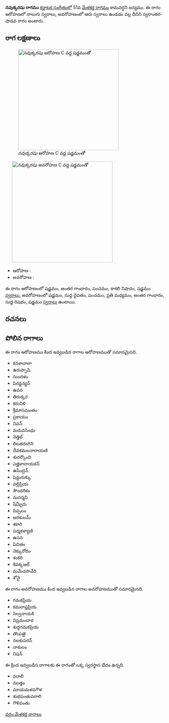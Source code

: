 {{Infobox ragam
	| name          	= నవుక్కరషు
	| synonym	    	= 
	| mela          	= 
	| chakra        	= 
	| janaka        	= 
	| type          	= స్వరాంతర-శాడవ
	| arohanam      	= {{svaraC|S|G3|P|N3|S'}} 
	| avarohanam    	= {{svaraC|S'|D1|P|M2|G3|R1|S}}
	| jeeva         	=
	| chhaya        	=
	| nyasa         	=
	| vishesha      	= 
	| equivalent  		= 
}}
{{కర్ణాటక సంగీత రాగాలు}}
'''నవుక్కరషు రాగము''' [[కర్ణాటక సంగీతం]]లో 51వ [[మేళకర్త రాగము]] కామవర్ధని జన్యము.  ఈ రాగం ఆరోహణలో నాలుగు స్వరాలు, అవరోహణంలో ఆరు స్వరాలు ఉండడం వల్ల దీనిని స్వరాంతర-షాడవ రాగం అంటారు.


==రాగ లక్షణాలు==
[[Image:navukkarashu_ar_kb2wiki.png|thumb|right|316px|''నవుక్కరషు'' ఆరోహణ C వద్ద షడ్జమంతో]]
	[[Image:navukkarashu_av_kb2wiki.png|thumb|right|316px|''నవుక్కరషు'' అవరోహణ C వద్ద షడ్జమంతో]]

* ఆరోహణ : {{svaraC|S|G3|P|N3|S'}} 
* అవరోహణ : {{svaraC|S'|D1|P|M2|G3|R1|S}}

ఈ రాగం ఆరోహణంలో షడ్జమం, అంతర గాంధారం, పంచమం, కాకలి  నిషాదం, షడ్జమం [[స్వరాలు]], అవరోహణంలో షడ్జమం, సుద్ద దైవతం, పంచమం, ప్రతి మధ్యమం, అంతర గాంధారం, సుద్ద  రిషభం, షడ్జమం [[స్వరాలు]] ఉంటాయి.

==రచనలు==



==పోలిన రాగాలు==
ఈ రాగం ఆరోహణము కింద ఇవ్వబడిన రాగాల ఆరోహణముతో సమానమైనది.
* కనకాచాలా
* ఉరుప్పాషి
* సుందళం
* పిరన్జన్యన్
*  ఉవన
* తిరుక్కర
* కరువిళి
* శ్రీమాసమంతం
* ప్రకాయం
* నివన్
* మరువసింధు
* నెత్తిల్
* లిలతరంగిని
* దేవకమలనారాయణి
* శుదర్కొంది
* ఎజ్హిళానాయకన్
* ఉపేంద్రన్
* షెన్డురుక్కు
* వల్లిప్రియ
*  సౌందరికం
* మదర్మని
*  షేమ్బీరు
* పిప్పలం
* అరకులమ్
* శకారి
*  పద్మకళ్యాణి
*  ఉసన
*  పిచితం
* నెక్కురోదం
* శంకరి
* శివక్కజల్
* మమేచసావేరి
* శోవై

ఈ రాగం అవరోహణము కింద ఇవ్వబడిన రాగాల అవరోహణముతో సమానమైనది.
* గమకప్రియ
* కమలాప్తప్రియ
* సెల్వనాయకి
* విప్రమందార
* శుద్ధగమకప్రియ
*  తొంపఱై
* నలకుపరన్
* నాకులం
* నిషన్

ఈ క్రింద ఇవ్వబడిన రాగాలకు ఈ రాగంతో ఒక్క స్వరస్థాన భేదం ఉన్నది.
* వరాలి
* నలత్తం
* మాయమళవగౌళ
* శుభపంతువరాలి
* గౌళిపంతు



[[వర్గం:మేళకర్త రాగాలు]]